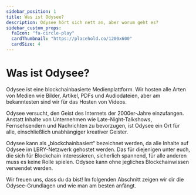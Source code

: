 ---
sidebar_position: 1
title: Was ist Odysee?
description: Odysee hört sich nett an, aber worum geht es?
sidebar_custom_props:
  faIcon: "fa-circle-play"
  cardThumbnail: "https://placehold.co/1200x600"
  cardSize: 4
---

# Was ist Odysee?

Odysee ist eine blockchainbasierte Medienplattform. Wir hosten alle Arten von Medien wie Bilder, Artikel, PDFs und Audiodateien, aber am bekanntesten sind wir für das Hosten von Videos.

Odysee versucht, den Geist des Internets der 2000er-Jahre einzufangen. Anstatt Inhalte von Unternehmen wie Late-Night-Talkshows, Fernsehsendern und Nachrichten zu bevorzugen, ist Odysee ein Ort für alle, einschließlich unabhängiger kreativer Geister.

Odysee kann als „blockchainbasiert“ bezeichnet werden, da alle Inhalte auf Odysee im LBRY-Netzwerk gehostet werden. Das für diejenigen unter euch, die sich für Blockchain interessieren, sicherlich spannend, für alle anderen muss es keine Rolle spielen. Odysee kann ohne jegliches Blockchainwissen verwendet werden.

Wir freuen uns, dass du da bist! Im folgenden Abschnitt zeigen wir dir die Odysee-Grundlagen und wie man am besten anfängt.
